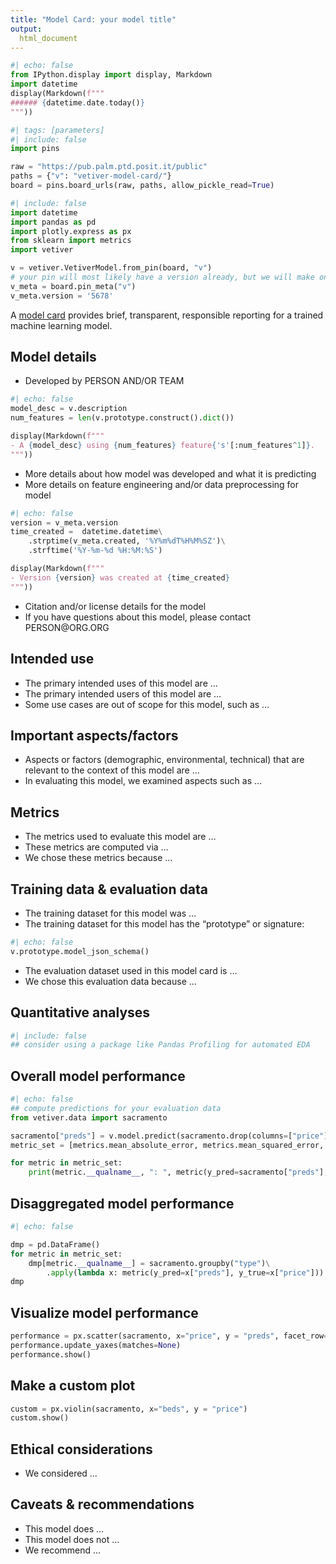 ```yaml
---
title: "Model Card: your model title"
output:
  html_document
---
```

```python
#| echo: false
from IPython.display import display, Markdown
import datetime
display(Markdown(f"""
###### {datetime.date.today()}
"""))
```

```python
#| tags: [parameters]
#| include: false
import pins

raw = "https://pub.palm.ptd.posit.it/public"
paths = {"v": "vetiver-model-card/"}
board = pins.board_urls(raw, paths, allow_pickle_read=True)
```

```python
#| include: false
import datetime
import pandas as pd
import plotly.express as px
from sklearn import metrics
import vetiver

v = vetiver.VetiverModel.from_pin(board, "v")
# your pin will most likely have a version already, but we will make one here
v_meta = board.pin_meta("v")
v_meta.version = '5678'
```


A [model card](https://doi.org/10.1145/3287560.3287596) provides brief, transparent, responsible reporting for a trained machine learning model.

## Model details

- Developed by PERSON AND/OR TEAM
```python
#| echo: false
model_desc = v.description
num_features = len(v.prototype.construct().dict())

display(Markdown(f"""
- A {model_desc} using {num_features} feature{'s'[:num_features^1]}.
"""))
```

- More details about how model was developed and what it is predicting
- More details on feature engineering and/or data preprocessing for model

```python
#| echo: false
version = v_meta.version
time_created =  datetime.datetime\
    .strptime(v_meta.created, '%Y%m%dT%H%M%SZ')\
    .strftime('%Y-%m-%d %H:%M:%S')

display(Markdown(f"""
- Version {version} was created at {time_created}
"""))
```

- Citation and/or license details for the model
- If you have questions about this model, please contact PERSON@ORG.ORG

## Intended use

- The primary intended uses of this model are ...
- The primary intended users of this model are ...
- Some use cases are out of scope for this model, such as ...

## Important aspects/factors

- Aspects or factors (demographic, environmental, technical) that are relevant to the context of this model are ...
- In evaluating this model, we examined aspects such as ...

## Metrics

- The metrics used to evaluate this model are ...
- These metrics are computed via ...
- We chose these metrics because ...

## Training data & evaluation data

- The training dataset for this model was ...
- The training dataset for this model has the "prototype" or signature:
```python
#| echo: false
v.prototype.model_json_schema()
```

- The evaluation dataset used in this model card is ...
- We chose this evaluation data because ...


## Quantitative analyses
:::{.panel-tabset}
```python
#| include: false
## consider using a package like Pandas Profiling for automated EDA

```

## Overall model performance

```python
#| echo: false
## compute predictions for your evaluation data
from vetiver.data import sacramento

sacramento["preds"] = v.model.predict(sacramento.drop(columns=["price"]))
metric_set = [metrics.mean_absolute_error, metrics.mean_squared_error, metrics.r2_score]

for metric in metric_set:
    print(metric.__qualname__, ": ", metric(y_pred=sacramento["preds"], y_true=sacramento["price"]))
```

## Disaggregated model performance

```python
#| echo: false

dmp = pd.DataFrame()
for metric in metric_set:
    dmp[metric.__qualname__] = sacramento.groupby("type")\
        .apply(lambda x: metric(y_pred=x["preds"], y_true=x["price"]))
dmp
```

## Visualize model performance

```python
performance = px.scatter(sacramento, x="price", y = "preds", facet_row="type")
performance.update_yaxes(matches=None)
performance.show()
```

## Make a custom plot

```python
custom = px.violin(sacramento, x="beds", y = "price")
custom.show()
```

:::

## Ethical considerations

- We considered ...

## Caveats & recommendations

- This model does ...
- This model does not ...
- We recommend ...
